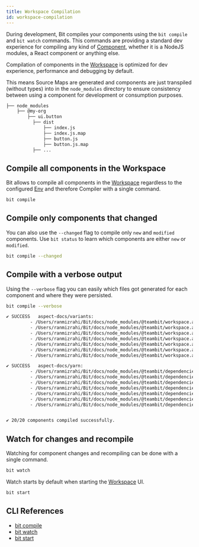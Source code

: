 ```yaml
---
title: Workspace Compilation
id: workspace-compilation
---
```


During development, Bit compiles your components using the `bit compile` and `bit watch` commands. This commands
are providing a standard dev experience for compiling any kind of [Component](/components/overview), whether it is a NodeJS modules, a React component or anything else.

Compilation of components in the [Workspace](/workspace/overview) is optimized for dev experience, performance and debugging by default.

This means Source Maps <!--TODO [Source Maps](/) --> are generated and components are just transpiled (without types) into in the `node_modules` directory to ensure consistency between using a component for development or consumption purposes.

```bash
├── node_modules
    ├── @my-org
        ├── ui.button
          ├── dist
              ├── index.js
              ├── index.js.map
              ├── button.js
              ├── button.js.map
          ├── ...
```

## Compile all components in the Workspace

Bit allows to compile all components in the [Workspace](/workspace/overview) regardless to the configured [Env](/envs/overview) and therefore Compiler
with a single command.

```bash
bit compile
```

## Compile only components that changed

You can also use the `--changed` flag to compile only `new` and `modified` components. Use `bit status` to learn
which components are either `new` or `modified`.

```bash
bit compile --changed
```

## Compile with a verbose output

Using the `--verbose` flag you can easily which files got generated for each component and where they were
persisted.

```bash
bit compile --verbose
```

```bash
✔ SUCCESS	aspect-docs/variants:
		 - /Users/ranmizrahi/Bit/docs/node_modules/@teambit/workspace.aspect-docs.variants/dist/index.js
		 - /Users/ranmizrahi/Bit/docs/node_modules/@teambit/workspace.aspect-docs.variants/dist/index.js.map
		 - /Users/ranmizrahi/Bit/docs/node_modules/@teambit/workspace.aspect-docs.variants/dist/variants.composition.js
		 - /Users/ranmizrahi/Bit/docs/node_modules/@teambit/workspace.aspect-docs.variants/dist/variants.composition.js.map
		 - /Users/ranmizrahi/Bit/docs/node_modules/@teambit/workspace.aspect-docs.variants/dist/variants.docs.mdx
		 - /Users/ranmizrahi/Bit/docs/node_modules/@teambit/workspace.aspect-docs.variants/dist/variants.mdx.js
		 - /Users/ranmizrahi/Bit/docs/node_modules/@teambit/workspace.aspect-docs.variants/dist/variants.mdx.js.map

✔ SUCCESS	aspect-docs/yarn:
		 - /Users/ranmizrahi/Bit/docs/node_modules/@teambit/dependencies.aspect-docs.yarn/dist/index.js
		 - /Users/ranmizrahi/Bit/docs/node_modules/@teambit/dependencies.aspect-docs.yarn/dist/index.js.map
		 - /Users/ranmizrahi/Bit/docs/node_modules/@teambit/dependencies.aspect-docs.yarn/dist/yarn.composition.js
		 - /Users/ranmizrahi/Bit/docs/node_modules/@teambit/dependencies.aspect-docs.yarn/dist/yarn.composition.js.map
		 - /Users/ranmizrahi/Bit/docs/node_modules/@teambit/dependencies.aspect-docs.yarn/dist/yarn.docs.mdx
		 - /Users/ranmizrahi/Bit/docs/node_modules/@teambit/dependencies.aspect-docs.yarn/dist/yarn.mdx.js
		 - /Users/ranmizrahi/Bit/docs/node_modules/@teambit/dependencies.aspect-docs.yarn/dist/yarn.mdx.js.map


✔ 20/20 components compiled successfully.
```

## Watch for changes and recompile

Watching for component changes and recompiling can be done with a single command.

```bash
bit watch
```

Watch starts by default when starting the [Workspace](/workspace/overview) UI.

```bash
bit start
```

## CLI References

- [bit compile](/reference/cli-reference#compile)
- [bit watch](/reference/cli-reference#watch)
- [bit start](/reference/cli-reference#start)
